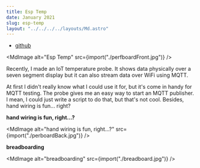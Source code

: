 ```yaml
---
title: Esp Temp
date: January 2021
slug: esp-temp
layout: "../../../../layouts/Md.astro"
---
```



- [github](https://github.com/ec965/esp-temp)

<MdImage alt="Esp Temp" src={import("./perfboardFront.jpg")} />

Recently, I made an IoT temperature probe. It shows data physically over a seven
segment display but it can also stream data over WiFi using MQTT.

At first I didn't really know what I could use it for, but it's come in handy
for MQTT testing. The probe gives me an easy way to start an MQTT publisher. I
mean, I could just write a script to do that, but that's not cool. Besides, hand
wiring is fun... right?

**hand wiring is fun, right...?**

<MdImage
  alt="hand wiring is fun, right...?"
  src={import("./perboardBack.jpg")}
/>

**breadboarding**

<MdImage alt="breadboarding" src={import("./breadboard.jpg")} />
